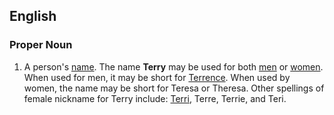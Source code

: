 {{See|terry}}
==English==
===Proper Noun===
# A person's [[name]].  The name '''Terry''' may be used for both [[men]] or [[women]].  When used for men, it may be short for [[Terrence]].  When used by women, the name may be short for Teresa or Theresa. Other spellings of female nickname for Terry include: [[Terri]], Terre, Terrie, and Teri.